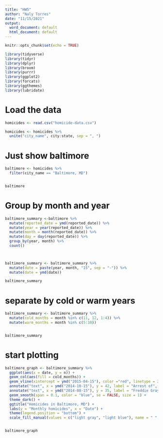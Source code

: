 ```yaml
---
title: "HW5"
author: "Naly Torres"
date: "11/15/2021"
output:
  word_document: default
  html_document: default
---
```


```r
knitr::opts_chunk$set(echo = TRUE)
```


```r
library(tidyverse)
library(tidyr)
library(dplyr)
library(broom)
library(purrr)
library(ggplot2)
library(forcats)
library(ggthemes)
library(lubridate)
```

# Load the data
```r

homicides <- read.csv("homicide-data.csv")

homicides <- homicides %>%
  unite("city_name", city:state, sep = ", ")
```
  
# Just show baltimore
```r
baltimore <- homicides %>% 
  filter(city_name == "Baltimore, MD")


baltimore
```

# Group by month and year
```r
baltimore_summary <-baltimore %>%
  mutate(reported_date = ymd(reported_date)) %>%
  mutate(year = year(reported_date)) %>%
  mutate(month = month(reported_date)) %>%
  mutate(day = day(reported_date)) %>%
  group_by(year, month) %>%
  count()
  


baltimore_summary <- baltimore_summary %>%
  mutate(date = paste(year, month, "15", sep = "-")) %>%
  mutate(date = ymd(date))

baltimore_summary


```

# separate by cold or warm years
```r
baltimore_summary <- baltimore_summary %>%
  mutate(cold_months = month %in% c(11, 12, 1:4)) %>%
  mutate(warm_months = month %in% c(5:10))


baltimore_summary

```

# start plotting 
```r
baltimore_graph <- baltimore_summary %>%
  ggplot(aes(x = date, y = n)) +
  geom_col(aes(fill = cold_months)) +
  geom_vline(xintercept = ymd("2015-04-15"), color ="red", linetype = 2, size = 1.5) +
  annotate("text", x = ymd("2014-10-15"), y = 42, label = "Arrest of", color = "white") +
  annotate("text", x = ymd("2014-08-15"), y = 35, label = "Freddie Gray", color = "white") +
  geom_smooth(span = 0.1, color = "blue", se = FALSE, size = 1) +
  theme_dark() +
  ggtitle("Homicides in Baltimore, MD") +
  labs(y = "Monthly homicides", x = "Date") +
  theme(legend.position = "bottom") +
  scale_fill_manual(values = c("light gray", "light blue"), name = " ", labels = c("Summer", "Winter"))


baltimore_graph
  
  

```







